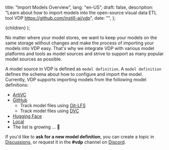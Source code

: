   title: "Import Models Overview",
  lang: "en-US",
  draft: false,
  description:
    "Learn about how to import models into the open-source visual data ETL tool VDP https://github.com/instill-ai/vdp",
  date: "",
};

  <DocsLayout meta={meta}>{children}</DocsLayout>
);

No matter where your model stores, we want to keep your models on the same storage without changes and make the process of importing your models into VDP easy.
That's why we integrate VDP with various model platforms and tools as model sources and strive to support as many popular model sources as possible.

A model source in VDP is defined as `model definition`. A `model definition` defines the schema about how to configure and import the model. Currently, VDP supports importing models from the following model definitions:

- [ArtiVC](/docs/import-models/artivc)
- [GitHub](/docs/import-models/github)
  - Track model files using [Git-LFS](/docs/import-models/github#prepare-a-github-repository-and-track-large-model-files-by-git-lfs)
  - Track model files using [DVC](/docs/import-models/github#prepare-a-github-repository-and-manage-large-model-files-by-dvc)
- [Hugging Face](/docs/import-models/huggingface)
- [Local](/docs/import-models/local)
- The list is growing ... 🌱

If you'd like to **ask for a new model definition**, you can create a topic in [Discussions](https://github.com/instill-ai/vdp/discussions), or request it in the **#vdp** channel on [Discord](https://discord.gg/sevxWsqpGh).
